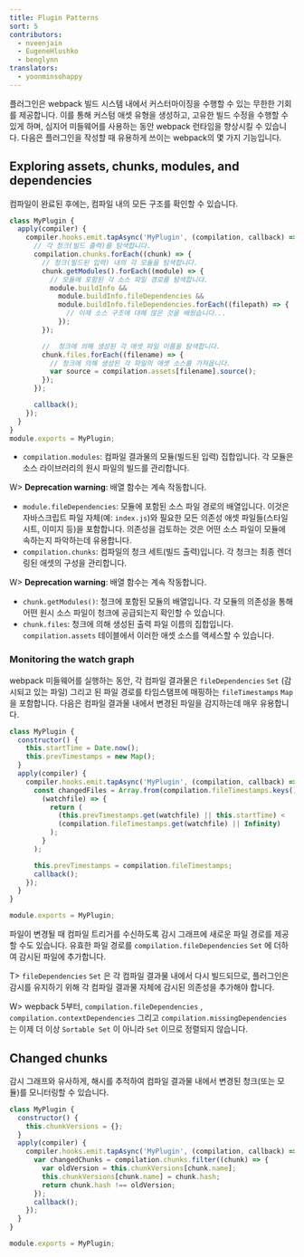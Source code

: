 ```yaml
---
title: Plugin Patterns
sort: 5
contributors:
  - nveenjain
  - EugeneHlushko
  - benglynn
translators:
  - yoonminsohappy
---
```


플러그인은 webpack 빌드 시스템 내에서 커스터마이징을 수행할 수 있는 무한한 기회를 제공합니다. 이를 통해 커스텀 애셋 유형을 생성하고, 고유한 빌드 수정을 수행할 수 있게 하며, 심지어 미들웨어를 사용하는 동안 webpack 런타임을 향상시킬 수 있습니다. 다음은 플러그인을 작성할 때 유용하게 쓰이는 webpack의 몇 가지 기능입니다.

## Exploring assets, chunks, modules, and dependencies

컴파일이 완료된 후에는, 컴파일 내의 모든 구조를 확인할 수 있습니다.

```javascript
class MyPlugin {
  apply(compiler) {
    compiler.hooks.emit.tapAsync('MyPlugin', (compilation, callback) => {
      // 각 청크(빌드 출력)를 탐색합니다.
      compilation.chunks.forEach((chunk) => {
        // 청크(빌드된 입력) 내의 각 모듈을 탐색합니다.
        chunk.getModules().forEach((module) => {
          // 모듈에 포함된 각 소스 파일 경로를 탐색합니다.
          module.buildInfo &&
            module.buildInfo.fileDependencies &&
            module.buildInfo.fileDependencies.forEach((filepath) => {
              // 이제 소스 구조에 대해 많은 것을 배웠습니다...
            });
        });

        //  청크에 의해 생성된 각 애셋 파일 이름을 탐색합니다.
        chunk.files.forEach((filename) => {
          // 청크에 의해 생성된 각 파일의 애셋 소스를 가져옵니다.
          var source = compilation.assets[filename].source();
        });
      });

      callback();
    });
  }
}
module.exports = MyPlugin;
```

- `compilation.modules`: 컴파일 결과물의 모듈(빌드된 입력) 집합입니다. 각 모듈은 소스 라이브러리의 원시 파일의 빌드를 관리합니다.

W> **Deprecation warning**: 배열 함수는 계속 작동합니다.

- `module.fileDependencies`: 모듈에 포함된 소스 파일 경로의 배열입니다. 이것은 자바스크립트 파일 자체(예: `index.js`)와 필요한 모든 의존성 애셋 파일들(스타일 시트, 이미지 등)을 포함합니다. 의존성을 검토하는 것은 어떤 소스 파일이 모듈에 속하는지 파악하는데 유용합니다.
- `compilation.chunks`: 컴파일의 청크 세트(빌드 출력)입니다. 각 청크는 최종 렌더링된 애셋의 구성을 관리합니다.

W> **Deprecation warning**: 배열 함수는 계속 작동합니다.

- `chunk.getModules()`: 청크에 포함된 모듈의 배열입니다. 각 모듈의 의존성을 통해 어떤 원시 소스 파일이 청크에 공급되는지 확인할 수 있습니다.
- `chunk.files`: 청크에 의해 생성된 출력 파일 이름의 집합입니다. `compilation.assets` 테이블에서 이러한 애셋 소스를 액세스할 수 있습니다.

### Monitoring the watch graph

webpack 미들웨어를 실행하는 동안, 각 컴파일 결과물은 `fileDependencies` `Set` (감시되고 있는 파일) 그리고 된 파일 경로를 타임스탬프에 매핑하는 `fileTimestamps` `Map` 을 포함합니다. 다음은 컴파일 결과물 내에서 변경된 파일을 감지하는데 매우 유용합니다.

```javascript
class MyPlugin {
  constructor() {
    this.startTime = Date.now();
    this.prevTimestamps = new Map();
  }
  apply(compiler) {
    compiler.hooks.emit.tapAsync('MyPlugin', (compilation, callback) => {
      const changedFiles = Array.from(compilation.fileTimestamps.keys()).filter(
        (watchfile) => {
          return (
            (this.prevTimestamps.get(watchfile) || this.startTime) <
            (compilation.fileTimestamps.get(watchfile) || Infinity)
          );
        }
      );

      this.prevTimestamps = compilation.fileTimestamps;
      callback();
    });
  }
}

module.exports = MyPlugin;
```

파일이 변경될 때 컴파일 트리거를 수신하도록 감시 그래프에 새로운 파일 경로를 제공할 수도 있습니다. 유효한 파일 경로를 `compilation.fileDependencies` `Set` 에 더하여 감시된 파일에 추가합니다.

T> `fileDependencies` `Set` 은 각 컴파일 결과물 내에서 다시 빌드되므로, 플러그인은 감시를 유지하기 위해 각 컴파일 결과물 자체에 감시된 의존성을 추가해야 합니다.

W> wepback 5부터, `compilation.fileDependencies` , `compilation.contextDependencies` 그리고 `compilation.missingDependencies` 는 이제 더 이상 `Sortable Set` 이 아니라 `Set` 이므로 정렬되지 않습니다.

## Changed chunks

감시 그래프와 유사하게, 해시를 추적하여 컴파일 결과물 내에서 변경된 청크(또는 모듈)를 모니터링할 수 있습니다.

```javascript
class MyPlugin {
  constructor() {
    this.chunkVersions = {};
  }
  apply(compiler) {
    compiler.hooks.emit.tapAsync('MyPlugin', (compilation, callback) => {
      var changedChunks = compilation.chunks.filter((chunk) => {
        var oldVersion = this.chunkVersions[chunk.name];
        this.chunkVersions[chunk.name] = chunk.hash;
        return chunk.hash !== oldVersion;
      });
      callback();
    });
  }
}

module.exports = MyPlugin;
```

